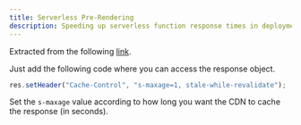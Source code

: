 ```yaml
---
title: Serverless Pre-Rendering
description: Speeding up serverless function response times in deployments like in Vercel
---
```


Extracted from the following [link](https://vercel.com/blog/serverless-pre-rendering "Introducing Serverless Pre-Rendering (SPR)").

Just add the following code where you can access the response object.

```javascript
res.setHeader("Cache-Control", "s-maxage=1, stale-while-revalidate");
```

Set the `s-maxage` value according to how long you want the CDN to cache the response (in seconds).
